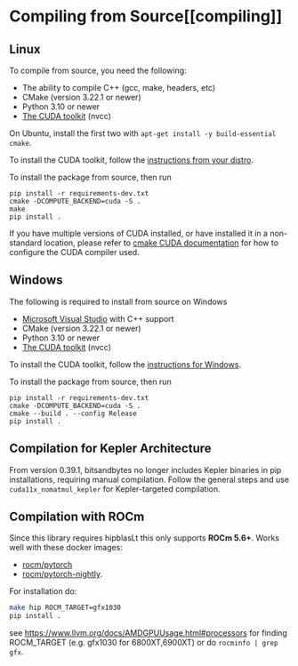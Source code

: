 # Compiling from Source[[compiling]]

## Linux

To compile from source, you need the following:

* The ability to compile C++ (gcc, make, headers, etc)
* CMake (version 3.22.1 or newer)
* Python 3.10 or newer
* [The CUDA toolkit](https://docs.nvidia.com/cuda/cuda-installation-guide-linux/index.html) (nvcc)

On Ubuntu, install the first two with `apt-get install -y build-essential cmake`.

To install the CUDA toolkit, follow the [instructions from your distro](https://docs.nvidia.com/cuda/cuda-installation-guide-linux/index.html).



To install the package from source, then run

```
pip install -r requirements-dev.txt
cmake -DCOMPUTE_BACKEND=cuda -S .
make
pip install .
```

If you have multiple versions of CUDA installed, or have installed it in a non-standard location, please refer to [cmake CUDA documentation](https://cliutils.gitlab.io/modern-cmake/chapters/packages/CUDA.html) for how to configure the CUDA compiler used.

## Windows

The following is required to install from source on Windows

* [Microsoft Visual Studio](https://visualstudio.microsoft.com/downloads/) with C++ support
* CMake (version 3.22.1 or newer)
* Python 3.10 or newer
* [The CUDA toolkit](https://docs.nvidia.com/cuda/cuda-installation-guide-microsoft-windows/index.html) (nvcc)

To install the CUDA toolkit, follow the [instructions for Windows](https://docs.nvidia.com/cuda/cuda-installation-guide-microsoft-windows/index.html).

To install the package from source, then run
```
pip install -r requirements-dev.txt
cmake -DCOMPUTE_BACKEND=cuda -S .
cmake --build . --config Release
pip install .
```

## Compilation for Kepler Architecture

From version 0.39.1, bitsandbytes no longer includes Kepler binaries in pip installations, requiring manual compilation. Follow the general steps and use `cuda11x_nomatmul_kepler` for Kepler-targeted compilation.

## Compilation with ROCm

Since this library requires hipblasLt this only supports **ROCm 5.6+**.
Works well with these docker images:
- [rocm/pytorch](https://hub.docker.com/r/rocm/pytorch)
- [rocm/pytorch-nightly](https://hub.docker.com/r/rocm/pytorch-nightly).

For installation do:
```bash
make hip ROCM_TARGET=gfx1030
pip install .
```
see https://www.llvm.org/docs/AMDGPUUsage.html#processors for finding ROCM_TARGET (e.g. gfx1030 for 6800XT,6900XT) or do `rocminfo | grep gfx`.